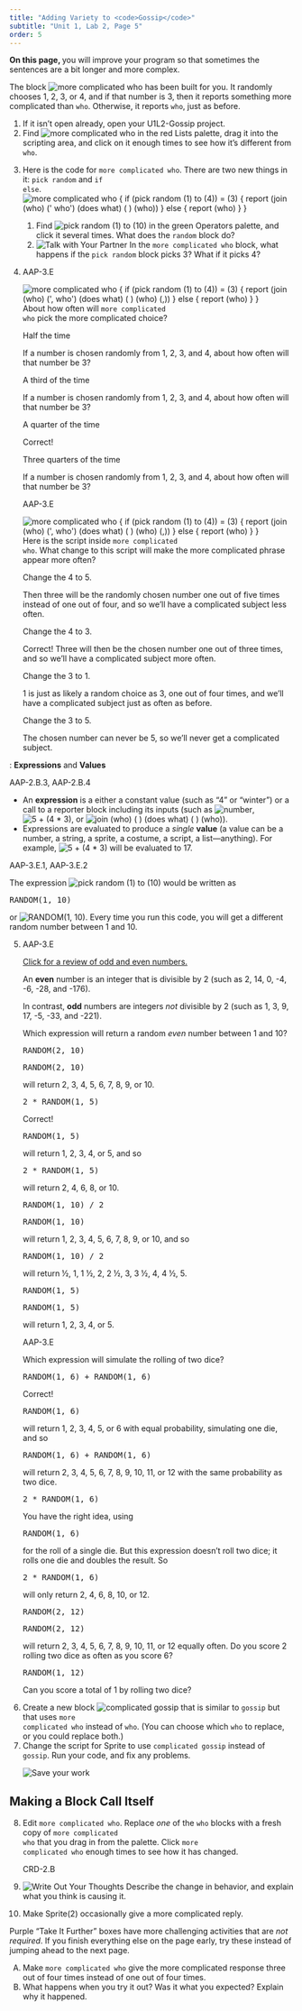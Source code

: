 ```yaml
---
title: "Adding Variety to <code>Gossip</code>"
subtitle: "Unit 1, Lab 2, Page 5"
order: 5
---
```


::: learn
<p><strong>On this page, </strong> you will improve your program so that sometimes the sentences are a bit longer and more complex.</p>
:::

The block <img src="/img/1-introduction/more-complicated-who.png" title="more complicated who" alt="more complicated who"/> has been built for you. It randomly chooses 1, 2, 3, or 4, and if that number is 3, then it reports something more complicated than <code>who</code>. Otherwise, it reports <code>who</code>, just as before.

::: {#first .forYouToDo}
<ol>

<li>If it isn't open already, open your U1L2-Gossip project.</li>

<li>Find <img src="/img/1-introduction/more-complicated-who.png" title="more complicated who" alt="more complicated who"/> in the red Lists palette, drag it into the scripting area, and click on it enough times to see how it's different from <code>who</code>.</li>

<li>

<!--<div class="index-term" id="pick random</code>"></div>-->

Here is the code for <code>more complicated who</code>. There are two new things in it: <code>pick random</code> and <code>if else</code>.<br /> <img src="/img/1-introduction/more-complicated-who-script.png" title="more complicated who {
if (pick random (1) to (4)) = (3) {
report (join (who) (&apos;, who&apos;) (does what) ( ) (who) (,))                                                                                          
} else {
report (who)
}
}" alt="more complicated who {
if (pick random (1) to (4)) = (3) {
report (join (who) (&apos; who&apos;) (does what) ( ) (who))                                                                                          
} else {
report (who)
}
}" class="indent"/>

<ol>

<li>Find <img src="/img/blocks/pick-random-1-to-10-full-size.png" title="pick random (1) to (10)" alt="pick random (1) to (10)" class="inline"/> in the green Operators palette, and click it several times. What does the <code>random</code> block do?</li>

<li><img src="/img/icons/talk-with-your-partner.png" title="Talk with Your Partner" alt="Talk with Your Partner" class="inline"/> In the <code>more complicated who</code> block, what happens if the <code>pick random</code> block picks 3? What if it picks 4?</li>

</ol>

</li>

<li>

<!-- Question 1 -->

::: {.assessment-data type="multiplechoice" identifier="About how often will more complicated who pick the more complicated choice?" hasinlinefeedback="true" maxchoices="1" responseidentifier="ri1" shuffle="false"}
::: prompt
::: comment
AAP-3.E
:::

<img src="/img/1-introduction/more-complicated-who-script.png" title="more complicated who {
if (pick random (1) to (4)) = (3) {
report (join (who) (&apos;, who&apos;) (does what) ( ) (who) (,))                                                                                          
} else {
report (who)
}
}" alt="more complicated who {
if (pick random (1) to (4)) = (3) {
report (join (who) (&apos;, who&apos;) (does what) ( ) (who) (,))                                                                                          
} else {
report (who)
}
}" class="imageRight"/> About how often will <code>more complicated who</code> pick the more complicated choice?
:::

::: {.choice identifier="c1"}
::: text
Half the time
:::

::: feedback
If a number is chosen randomly from 1, 2, 3, and 4, about how often will that number be 3?
:::
:::

::: {.choice identifier="c2"}
::: text
A third of the time
:::

::: feedback
If a number is chosen randomly from 1, 2, 3, and 4, about how often will that number be 3?
:::
:::

::: {.choice identifier="c3"}
::: text
A quarter of the time
:::

::: feedback
Correct!
:::
:::

::: {.choice identifier="c4"}
::: text
Three quarters of the time
:::

::: feedback
If a number is chosen randomly from 1, 2, 3, and 4, about how often will that number be 3?
:::
:::

::: {.responseDeclaration identifier="ri1"}
::: {.correctResponse identifier="c3"}
:::
:::
:::

<!-- Question 2 -->

::: {.assessment-data type="multiplechoice" identifier="About how often will more complicated who pick the more complicated choice?" hasinlinefeedback="true" maxchoices="1" responseidentifier="ri2" shuffle="false"}
::: prompt
::: comment
AAP-3.E
:::

<img src="/img/1-introduction/more-complicated-who-script.png" title="more complicated who {
if (pick random (1) to (4)) = (3) {
report (join (who) (&apos;, who&apos;) (does what) ( ) (who) (,))                                                                                          
} else {
report (who)
}
}" alt="more complicated who {
if (pick random (1) to (4)) = (3) {
report (join (who) (&apos;, who&apos;) (does what) ( ) (who) (,))                                                                                          
} else {
report (who)
}
}" class="imageRight"/> Here is the script inside <code>more complicated who</code>. What change to this script will make the more complicated phrase appear more often?
:::

::: {.choice identifier="c1"}
::: text
Change the 4 to 5.
:::

::: feedback
Then three will be the randomly chosen number one out of five times instead of one out of four, and so we'll have a complicated subject less often.
:::
:::

::: {.choice identifier="c2"}
::: text
Change the 4 to 3.
:::

::: feedback
Correct! Three will then be the chosen number one out of three times, and so we'll have a complicated subject more often.
:::
:::

::: {.choice identifier="c3"}
::: text
Change the 3 to 1.
:::

::: feedback
1 is just as likely a random choice as 3, one out of four times, and we'll have a complicated subject just as often as before.
:::
:::

::: {.choice identifier="c4"}
::: text
Change the 3 to 5.
:::

::: feedback
The chosen number can never be 5, so we'll never get a complicated subject.
:::
:::

::: {.responseDeclaration identifier="ri2"}
::: {.correctResponse identifier="c2"}
:::
:::
:::

</li>

</ol>
:::

::: vocabFullWidth
: <strong>Expressions</strong> and <strong>Values</strong>

::: comment
AAP-2.B.3, AAP-2.B.4
:::

<ul>

<li>An <strong>expression</strong> is a either a constant value (such as "4" or "winter") or a call to a reporter block including its inputs (such as <img src="/img/2-complexity/number.png" title="number" alt="number" class="inline"/>, <img src="/img/1-introduction/5+(4x3).png" title="5 + (4 * 3)" alt="5 + (4 * 3)" class="inline nopadtb"/>, or <img src="/img/2-complexity/join-who-doeswhat-who.png" title="join (who) ( ) (does what) ( ) (who)" alt="join (who) ( ) (does what) ( ) (who)" class="inline"/>).</li>

<li>Expressions are evaluated to produce a <em>single</em> <strong>value</strong> (a value can be a number, a string, a sprite, a costume, a script, a list---anything). For example, <img src="/img/1-introduction/5+(4x3).png" title="5 + (4 * 3)" alt="5 + (4 * 3)" class="inline nopadtb"/> will be evaluated to 17.</li>

</ul>
:::

::: examFullWidth
<!--<div class="index-term" id="pick random</code>"></div>-->

::: comment
AAP-3.E.1, AAP-3.E.2
:::

::: pseudop
The expression <img src="/img/blocks/pick-random-1-to-10-full-size.png" title="pick random (1) to (10)" alt="pick random (1) to (10)" class="inline"/> would be written as

```{=html}
<pre class="inline">RANDOM(1, 10)</pre>
```
or <img src="/img/1-introduction/random-blocktran.png" title="RANDOM(1, 10)" alt="RANDOM(1, 10)" class="inline"/>. Every time you run this code, you will get a different random number between 1 and 10.
:::
:::

::: forYouToDo
<ol start="5">

<li>

<!-- Question 3 -->

::: {.assessment-data type="multiplechoice" identifier="What expression would return a random even number between 1 and 10?" hasinlinefeedback="true" maxchoices="1" responseidentifier="ri3" shuffle="true"}
::: prompt
::: comment
AAP-3.E
:::

::: sidenoteBig
<a href="#hint-parity" data-bs-toggle="collapse" title="Click for a review about odd and even numbers.">Click for a review of odd and even numbers.</a>

::: {#hint-parity .collapse}
<p>An <strong>even</strong> number is an integer that is divisible by 2 (such as 2, 14, 0, -4, -6, -28, and -176).</p>

<p>In contrast, <strong>odd</strong> numbers are integers <em>not</em> divisible by 2 (such as 1, 3, 9, 17, -5, -33, and -221).</p>
:::
:::

Which expression will return a random <em>even</em> number between 1 and 10?
:::

::: {.choice identifier="c1"}
::: text
```{=html}
<pre class="inline">RANDOM(2, 10)</pre>
```
:::

::: feedback
```{=html}
<pre class="inline">RANDOM(2, 10)</pre>
```
will return 2, 3, 4, 5, 6, 7, 8, 9, or 10.
:::
:::

::: {.choice identifier="c2"}
::: text
```{=html}
<pre class="inline">2 * RANDOM(1, 5)</pre>
```
:::

::: feedback
Correct!

```{=html}
<pre class="inline">RANDOM(1, 5)</pre>
```
will return 1, 2, 3, 4, or 5, and so

```{=html}
<pre class="inline">2 * RANDOM(1, 5)</pre>
```
will return 2, 4, 6, 8, or 10.
:::
:::

::: {.choice identifier="c3"}
::: text
```{=html}
<pre class="inline">RANDOM(1, 10) / 2</pre>
```
:::

::: feedback
```{=html}
<pre class="inline">RANDOM(1, 10)</pre>
```
will return 1, 2, 3, 4, 5, 6, 7, 8, 9, or 10, and so

```{=html}
<pre class="inline">RANDOM(1, 10) / 2</pre>
```
will return ½, 1, 1 ½, 2, 2 ½, 3, 3 ½, 4, 4 ½, 5.
:::
:::

::: {.choice identifier="c4"}
::: text
```{=html}
<pre class="inline">RANDOM(1, 5)</pre>
```
:::

::: feedback
```{=html}
<pre class="inline">RANDOM(1, 5)</pre>
```
will return 1, 2, 3, 4, or 5.
:::
:::

::: {.responseDeclaration identifier="ri3"}
::: {.correctResponse identifier="c2"}
:::
:::
:::

<!-- Question 4 -->

::: {.assessment-data type="multiplechoice" identifier="Which expression will simulate the rolling of two dice?" hasinlinefeedback="true" maxchoices="1" responseidentifier="ri4" shuffle="true"}
::: prompt
::: comment
AAP-3.E
:::

Which expression will simulate the rolling of two dice?
:::

::: {.choice identifier="c1"}
::: text
```{=html}
<pre class="inline">RANDOM(1, 6) + RANDOM(1, 6)</pre>
```
:::

::: feedback
Correct!

```{=html}
<pre class="inline">RANDOM(1, 6)</pre>
```
will return 1, 2, 3, 4, 5, or 6 with equal probability, simulating one die, and so

```{=html}
<pre class="inline">RANDOM(1, 6) + RANDOM(1, 6)</pre>
```
will return 2, 3, 4, 5, 6, 7, 8, 9, 10, 11, or 12 with the same probability as two dice.
:::
:::

::: {.choice identifier="c2"}
::: text
```{=html}
<pre class="inline">2 * RANDOM(1, 6)</pre>
```
:::

::: feedback
You have the right idea, using

```{=html}
<pre class="inline">RANDOM(1, 6)</pre>
```
for the roll of a single die. But this expression doesn't roll two dice; it rolls one die and doubles the result. So

```{=html}
<pre class="inline">2 * RANDOM(1, 6)</pre>
```
will only return 2, 4, 6, 8, 10, or 12.
:::
:::

::: {.choice identifier="c3"}
::: text
```{=html}
<pre class="inline">RANDOM(2, 12)</pre>
```
:::

::: feedback
```{=html}
<pre class="inline">RANDOM(2, 12)</pre>
```
will return 2, 3, 4, 5, 6, 7, 8, 9, 10, 11, or 12 equally often. Do you score 2 rolling two dice as often as you score 6?
:::
:::

::: {.choice identifier="c4"}
::: text
```{=html}
<pre class="inline">RANDOM(1, 12)</pre>
```
:::

::: feedback
Can you score a total of 1 by rolling two dice?
:::
:::

::: {.responseDeclaration identifier="ri4"}
::: {.correctResponse identifier="c1"}
:::
:::
:::

</li>

<li>Create a new block <img src="/img/1-introduction/complicated-gossip.png" title="complicated gossip" alt="complicated gossip" class="inline nopadtb"/> that is similar to <code>gossip</code> but that uses <code>more complicated who</code> instead of <code>who</code>. (You can choose which <code>who</code> to replace, or you could replace both.)</li>

<li>Change the script for Sprite to use <code>complicated gossip</code> instead of <code>gossip</code>. Run your code, and fix any problems.</li>

<img src="/img/icons/save-now.png" title="Save your work" alt="Save your work" class="inline"/>

</ol>
:::

## Making a Block Call Itself

::: forYouToDo
<ol start="8">

<li>Edit <code>more complicated who</code>. Replace <em>one</em> of the <code>who</code> blocks with a fresh copy of <code>more complicated who</code> that you drag in from the palette. Click <code>more complicated who</code> enough times to see how it has changed.</li>

::: comment
CRD-2.B
:::

<li><img src="/img/icons/write-out-thoughts.png" title="Write Out Your Thoughts" alt="Write Out Your Thoughts" class="inline"/> Describe the change in behavior, and explain what you think is causing it.</li>

</ol>
:::

::: ifTime
<ol start="10">

<li>Make Sprite(2) occasionally give a more complicated reply.</li>

</ol>
:::

::: endnote
Purple "Take It Further" boxes have more challenging activities that are <em>not required</em>. If you finish everything else on the page early, try these instead of jumping ahead to the next page.
:::

::: takeItFurther
<ol type="A">

<li>Make <code>more complicated who</code> give the more complicated response three out of four times instead of one out of four times.</li>

<li>What happens when you try it out? Was it what you expected? Explain why it happened.</li>

</ol>
:::

</body>

</html>
